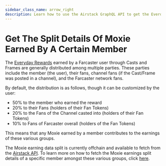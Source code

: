 ```yaml
---
sidebar_class_name: arrow_right
description: Learn how to use the Airstack GraphQL API to get the Everday Rewards split of a user.
---
```



# Get The Split Details Of Moxie Earned By A Certain Member

The [Everyday Rewards](https://build.moxie.xyz/the-moxie-protocol/everyday-rewards) earned by a Farcaster user through Casts and Frames are generally distributed among multiple parties. These parties include the member (the user), their fans, channel fans (if the Cast/Frame was posted in a channel), and the Farcaster network fans.

By default, the distribution is as follows, though it can be customized by the user:

- 50% to the member who earned the reward
- 20% to their Fans (holders of their Fan Tokens)
- 20% to the Fans of the Channel casted into (holders of their Fan Tokens)
- 10% to Fans of Farcaster overall (holders of the Fan Tokens)

This means that any Moxie earned by a member contributes to the earnings of these various groups.

The Moxie earning data split is currently offchain and available to fetch from the [Airstack API](https://app.airstack.xyz). To learn more on how to fetch the Moxie earnings split details of a specific member amongst these various groups, click [here](https://docs.airstack.xyz/airstack-docs-and-faqs/moxie/farcaster-moxie-rewards-earnings#get-the-split-details-of-moxie-earned-by-certain-user).
